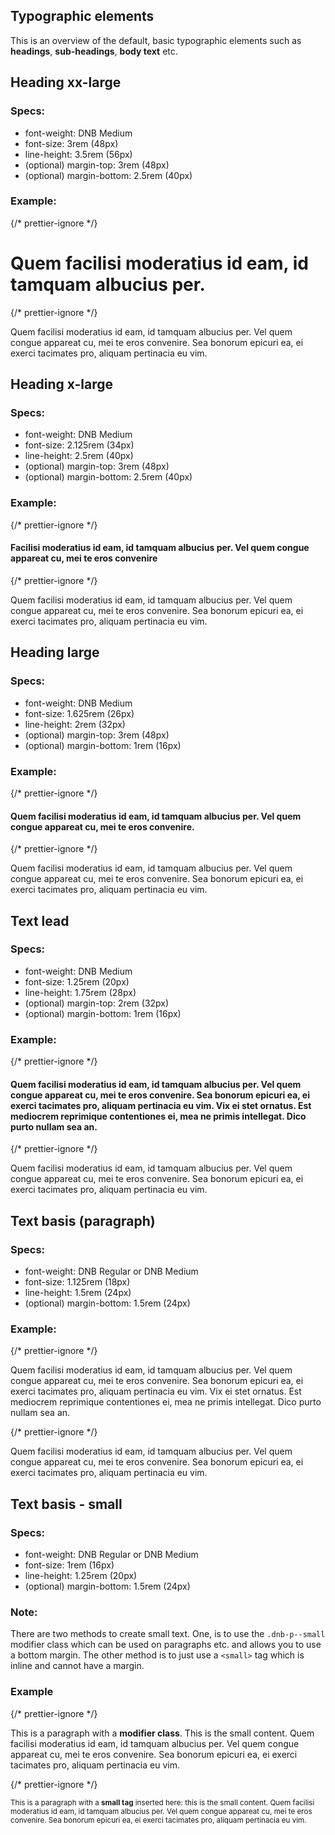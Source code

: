 ## Typographic elements

This is an overview of the default, basic typographic elements such as **headings**, **sub-headings**, **body text** etc.

## Heading xx-large

### Specs:

- font-weight: DNB Medium
- font-size: 3rem (48px)
- line-height: 3.5rem (56px)
- (optional) margin-top: 3rem (48px)
- (optional) margin-bottom: 2.5rem (40px)

### Example:

<div className="typography-box">
  {/* prettier-ignore */}
  <h1 className="dnb-h--xx-large skip-anchor">Quem facilisi moderatius id eam, id tamquam albucius per.</h1>
  {/* prettier-ignore */}
  <p className="dnb-p">Quem facilisi moderatius id eam, id tamquam albucius per. Vel quem congue appareat cu, mei te eros convenire. Sea bonorum epicuri ea, ei exerci tacimates pro, aliquam pertinacia eu vim.</p>
</div>

## Heading x-large

### Specs:

- font-weight: DNB Medium
- font-size: 2.125rem (34px)
- line-height: 2.5rem (40px)
- (optional) margin-top: 3rem (48px)
- (optional) margin-bottom: 2.5rem (40px)

### Example:

<div className="typography-box">
  {/* prettier-ignore */}
  <h4 className="dnb-h--x-large skip-anchor">Facilisi moderatius id eam, id tamquam albucius per.
  Vel quem congue appareat cu, mei te eros convenire</h4>
  {/* prettier-ignore */}
  <p className="dnb-p">Quem facilisi moderatius id eam, id tamquam albucius per. Vel quem congue appareat cu, mei te eros convenire. Sea bonorum epicuri ea, ei exerci tacimates pro, aliquam pertinacia eu vim. </p>
</div>

## Heading large

### Specs:

- font-weight: DNB Medium
- font-size: 1.625rem (26px)
- line-height: 2rem (32px)
- (optional) margin-top: 3rem (48px)
- (optional) margin-bottom: 1rem (16px)

### Example:

<div className="typography-box">
  {/* prettier-ignore */}
  <h4 className="dnb-h--large skip-anchor">Quem facilisi moderatius id eam, id tamquam albucius per.
  Vel quem congue appareat cu, mei te eros convenire.</h4>
  {/* prettier-ignore */}
  <p className="dnb-p">Quem facilisi moderatius id eam, id tamquam albucius per. Vel quem congue appareat cu, mei te eros convenire. Sea bonorum epicuri ea, ei exerci tacimates pro, aliquam pertinacia eu vim.</p>
</div>

## Text lead

### Specs:

- font-weight: DNB Medium
- font-size: 1.25rem (20px)
- line-height: 1.75rem (28px)
- (optional) margin-top: 2rem (32px)
- (optional) margin-bottom: 1rem (16px)

### Example:

<div className="typography-box">
  {/* prettier-ignore */}
  <h4 className="dnb-lead skip-anchor">Quem facilisi moderatius id eam, id tamquam albucius per. Vel quem
    congue appareat cu, mei te eros convenire. Sea bonorum epicuri ea, ei
    exerci tacimates pro, aliquam pertinacia eu vim. Vix ei stet ornatus.
    Est mediocrem reprimique contentiones ei, mea ne primis intellegat.
    Dico purto nullam sea an.</h4>
  {/* prettier-ignore */}
  <p className="dnb-p">Quem facilisi moderatius id eam, id tamquam albucius per. Vel quem congue appareat cu, mei te eros convenire. Sea bonorum epicuri ea, ei exerci tacimates pro, aliquam pertinacia eu vim.</p>
</div>

## Text basis (paragraph)

### Specs:

- font-weight: DNB Regular or DNB Medium
- font-size: 1.125rem (18px)
- line-height: 1.5rem (24px)
- (optional) margin-bottom: 1.5rem (24px)

### Example:

<div className="typography-box">
  {/* prettier-ignore */}
  <p className="dnb-p">Quem facilisi moderatius id eam, id tamquam albucius per. Vel quem congue appareat cu, mei te eros convenire. Sea bonorum epicuri ea, ei exerci tacimates pro, aliquam pertinacia eu vim. Vix ei stet ornatus. Est mediocrem reprimique contentiones ei, mea ne primis intellegat. Dico purto nullam sea an.</p>
  {/* prettier-ignore */}
  <p className="dnb-p">Quem facilisi moderatius id eam, id tamquam albucius per. Vel quem congue appareat cu, mei te eros convenire. Sea bonorum epicuri ea, ei exerci tacimates pro, aliquam pertinacia eu vim.</p>
</div>

## Text basis - small

### Specs:

- font-weight: DNB Regular or DNB Medium
- font-size: 1rem (16px)
- line-height: 1.25rem (20px)
- (optional) margin-bottom: 1.5rem (24px)

### Note:

There are two methods to create small text. One, is to use the `.dnb-p--small` modifier class which can be used on paragraphs etc. and allows you to use a bottom margin. The other method is to just use a `<small>` tag which is inline and cannot have a margin.

### Example

<div className="typography-box">
  {/* prettier-ignore */}
  <p className="dnb-p dnb-p--small">This is a paragraph with a <b>modifier class</b>. This is the small content. Quem facilisi moderatius id eam, id tamquam albucius per. Vel quem congue appareat cu, mei te eros convenire. Sea bonorum epicuri ea, ei exerci tacimates pro, aliquam pertinacia eu vim.</p>
  {/* prettier-ignore */}
  <p className="dnb-p"><small>This is a paragraph with a <b>small tag</b> inserted here: this is the small content. Quem facilisi moderatius id eam, id tamquam albucius per. Vel quem congue appareat cu, mei te eros convenire. Sea bonorum epicuri ea, ei exerci tacimates pro, aliquam pertinacia eu vim.</small></p>
</div>
